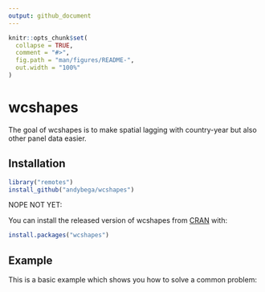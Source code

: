 ```yaml
---
output: github_document
---
```


<!-- README.md is generated from README.Rmd. Please edit that file -->

```r
knitr::opts_chunk$set(
  collapse = TRUE,
  comment = "#>",
  fig.path = "man/figures/README-",
  out.width = "100%"
)
```
# wcshapes

The goal of wcshapes is to make spatial lagging with country-year but also other panel data easier. 

## Installation

``` r
library("remotes")
install_github("andybega/wcshapes")
```

NOPE NOT YET: 

You can install the released version of wcshapes from [CRAN](https://CRAN.R-project.org) with:

``` r
install.packages("wcshapes")
```

## Example

This is a basic example which shows you how to solve a common problem:

